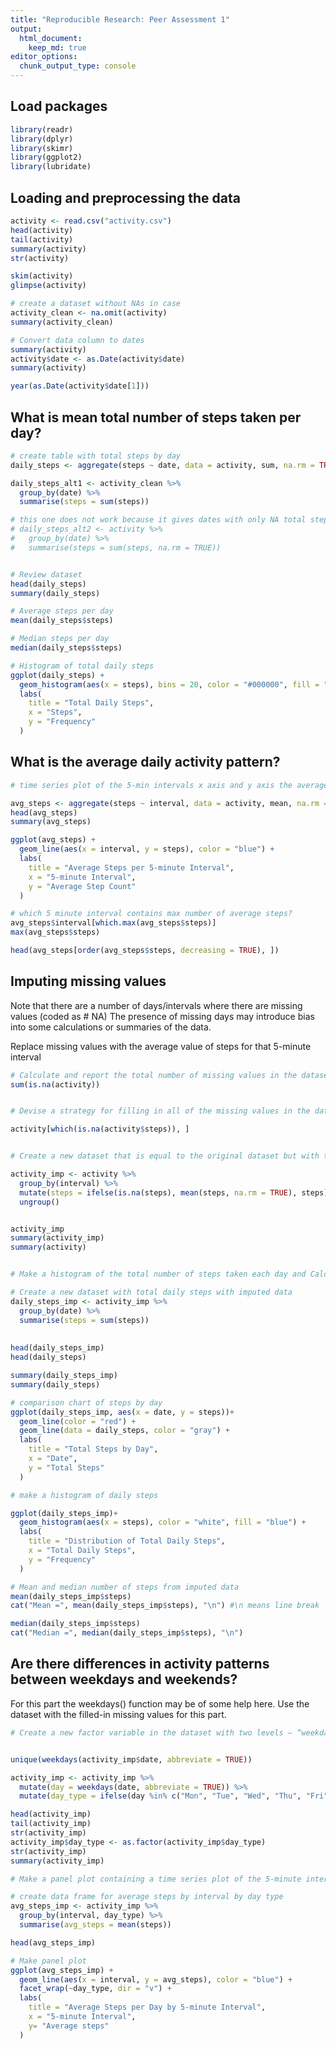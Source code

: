 ```yaml
---
title: "Reproducible Research: Peer Assessment 1"
output: 
  html_document:
    keep_md: true
editor_options: 
  chunk_output_type: console
---
```



## Load packages

```r
library(readr)
library(dplyr)
library(skimr)
library(ggplot2)
library(lubridate)
```


## Loading and preprocessing the data

```r

activity <- read.csv("activity.csv")
head(activity)
tail(activity)
summary(activity)
str(activity)

skim(activity)
glimpse(activity)

# create a dataset without NAs in case
activity_clean <- na.omit(activity)
summary(activity_clean)

# Convert data column to dates
summary(activity)
activity$date <- as.Date(activity$date)
summary(activity)

year(as.Date(activity$date[1]))

```



## What is mean total number of steps taken per day?
```r
# create table with total steps by day
daily_steps <- aggregate(steps ~ date, data = activity, sum, na.rm = TRUE)

daily_steps_alt1 <- activity_clean %>% 
  group_by(date) %>% 
  summarise(steps = sum(steps))

# this one does not work because it gives dates with only NA total step value 0, so will skew results
# daily_steps_alt2 <- activity %>% 
#   group_by(date) %>% 
#   summarise(steps = sum(steps, na.rm = TRUE))


# Review dataset
head(daily_steps)
summary(daily_steps)

# Average steps per day
mean(daily_steps$steps)

# Median steps per day
median(daily_steps$steps)

# Histogram of total daily steps
ggplot(daily_steps) +
  geom_histogram(aes(x = steps), bins = 20, color = "#000000", fill = "blue") +
  labs(
    title = "Total Daily Steps", 
    x = "Steps", 
    y = "Frequency"
  )


```



## What is the average daily activity pattern?
```r

# time series plot of the 5-min intervals x axis and y axis the average steps across all days

avg_steps <- aggregate(steps ~ interval, data = activity, mean, na.rm = TRUE)
head(avg_steps)
summary(avg_steps)

ggplot(avg_steps) +
  geom_line(aes(x = interval, y = steps), color = "blue") +
  labs(
    title = "Average Steps per 5-minute Interval", 
    x = "5-minute Interval", 
    y = "Average Step Count"
  )

# which 5 minute interval contains max number of average steps?
avg_steps$interval[which.max(avg_steps$steps)]
max(avg_steps$steps)

head(avg_steps[order(avg_steps$steps, decreasing = TRUE), ])


```



## Imputing missing values

Note that there are a number of days/intervals where there are missing values (coded as # NA) The presence of missing days may introduce bias into some calculations or summaries of the data.

Replace missing values with the average value of steps for that 5-minute interval

```r

# Calculate and report the total number of missing values in the dataset (i.e. the total number of rows with NA
sum(is.na(activity))


# Devise a strategy for filling in all of the missing values in the dataset. The strategy does not need to be sophisticated. For example, you could use the mean/median for that day, or the mean for that 5-minute interval, etc.

activity[which(is.na(activity$steps)), ]


# Create a new dataset that is equal to the original dataset but with the missing data filled in.

activity_imp <- activity %>% 
  group_by(interval) %>% 
  mutate(steps = ifelse(is.na(steps), mean(steps, na.rm = TRUE), steps)) %>% 
  ungroup()


activity_imp
summary(activity_imp)
summary(activity)


# Make a histogram of the total number of steps taken each day and Calculate and report the mean and median total number of steps taken per day. Do these values differ from the estimates from the first part of the assignment? What is the impact of imputing missing data on the estimates of the total daily number of steps?

# Create a new dataset with total daily steps with imputed data
daily_steps_imp <- activity_imp %>% 
  group_by(date) %>% 
  summarise(steps = sum(steps))
  
  
head(daily_steps_imp)
head(daily_steps)

summary(daily_steps_imp)
summary(daily_steps)

# comparison chart of steps by day
ggplot(daily_steps_imp, aes(x = date, y = steps))+
  geom_line(color = "red") +
  geom_line(data = daily_steps, color = "gray") +
  labs(
    title = "Total Steps by Day", 
    x = "Date", 
    y = "Total Steps"
  )

# make a histogram of daily steps

ggplot(daily_steps_imp)+
  geom_histogram(aes(x = steps), color = "white", fill = "blue") +
  labs(
    title = "Distribution of Total Daily Steps", 
    x = "Total Daily Steps", 
    y = "Frequency"
  )

# Mean and median number of steps from imputed data
mean(daily_steps_imp$steps)
cat("Mean =", mean(daily_steps_imp$steps), "\n") #\n means line break

median(daily_steps_imp$steps)
cat("Median =", median(daily_steps_imp$steps), "\n")

```




## Are there differences in activity patterns between weekdays and weekends?

For this part the weekdays() function may be of some help here. Use the dataset with the filled-in missing values for this part.

```r

# Create a new factor variable in the dataset with two levels – “weekday” and “weekend” indicating whether a given date is a weekday or weekend day.


unique(weekdays(activity_imp$date, abbreviate = TRUE))

activity_imp <- activity_imp %>% 
  mutate(day = weekdays(date, abbreviate = TRUE)) %>% 
  mutate(day_type = ifelse(day %in% c("Mon", "Tue", "Wed", "Thu", "Fri"), "Weekday", "Weekend"))

head(activity_imp)
tail(activity_imp)
str(activity_imp)
activity_imp$day_type <- as.factor(activity_imp$day_type)
str(activity_imp)
summary(activity_imp)

# Make a panel plot containing a time series plot of the 5-minute interval (x-axis) and the average number of steps taken, averaged across all weekday days or weekend days (y-axis). See the README file in the GitHub repository to see an example of what this plot should look like using simulated data.

# create data frame for average steps by interval by day type
avg_steps_imp <- activity_imp %>% 
  group_by(interval, day_type) %>% 
  summarise(avg_steps = mean(steps))

head(avg_steps_imp)

# Make panel plot
ggplot(avg_steps_imp) +
  geom_line(aes(x = interval, y = avg_steps), color = "blue") +
  facet_wrap(~day_type, dir = "v") +
  labs(
    title = "Average Steps per Day by 5-minute Interval", 
    x = "5-minute Interval", 
    y= "Average steps"
  )

```

